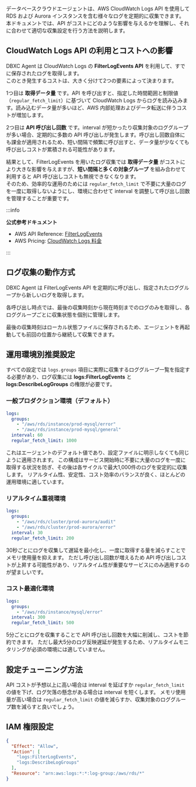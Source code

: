 データベースクラウドエージェントは、AWS CloudWatch Logs API を使用して RDS および Aurora インスタンスを含む様々なログを定期的に収集できます。  
本ドキュメントでは、API がコストにどのような影響を与えるかを理解し、それに合わせて適切な収集設定を行う方法を説明します。

## CloudWatch Logs API の利用とコストへの影響

DBXC Agent は CloudWatch Logs の **FilterLogEvents API** を利用して、すでに保存されたログを取得します。  
このとき発生するコストは、大きく分けて2つの要素によって決まります。

1つ目は **取得データ量** です。API を呼び出すと、指定した時間範囲と制限値（`regular_fetch_limit`）に基づいて CloudWatch Logs からログを読み込みます。読み込むデータ量が多いほど、AWS 内部処理およびデータ転送に伴うコストが増加します。  

2つ目は **API 呼び出し回数** です。interval が短かったり収集対象のロググループが多い場合、定期的に多数の API 呼び出しが発生します。呼び出し回数自体にも課金が適用されるため、短い間隔で頻繁に呼び出すと、データ量が少なくても呼び出しコストが累積される可能性があります。  

結果として、FilterLogEvents を用いたログ収集では **取得データ量** がコストにより大きな影響を与えますが、**短い間隔と多くの対象グループ** を組み合わせて利用すると API 呼び出しコストも無視できなくなります。  
そのため、効率的な運用のためには `regular_fetch_limit` で不要に大量のログを一度に取得しないようにし、環境に合わせて interval を調整して呼び出し回数を管理することが重要です。

:::info

**公式参考ドキュメント**
- AWS API Reference: [FilterLogEvents](https://docs.aws.amazon.com/AmazonCloudWatchLogs/latest/APIReference/API_FilterLogEvents.html)
- AWS Pricing: [CloudWatch Logs 料金](https://aws.amazon.com/cloudwatch/pricing/)

:::

## ログ収集の動作方式

DBXC Agent は FilterLogEvents API を定期的に呼び出し、指定されたロググループから新しいログを取得します。

各呼び出し時点では、最後の収集時刻から現在時刻までのログのみを取得し、各ロググループごとに収集状態を個別に管理します。

最後の収集時刻はローカル状態ファイルに保存されるため、エージェントを再起動しても前回の位置から継続して収集できます。

## 運用環境別推奨設定

すべての設定では `logs.groups` 項目に実際に収集するロググループ一覧を指定する必要があり、ログ収集には **logs:FilterLogEvents** と **logs:DescribeLogGroups** の権限が必要です。

### 一般プロダクション環境（デフォルト）

```yaml
logs:
  groups:
    - "/aws/rds/instance/prod-mysql/error"
    - "/aws/rds/instance/prod-mysql/general"
  interval: 60
  regular_fetch_limit: 1000
```

これはエージェントのデフォルト値であり、設定ファイルに明示しなくても同じように適用されます。
この構成はサービス開始時に不要に大量のログを一度に取得する状況を防ぎ、その後は各サイクルで最大1,000件のログを安定的に収集します。
リアルタイム性、安定性、コスト効率のバランスが良く、ほとんどの運用環境に適しています。

### リアルタイム重視環境

```yaml
logs:
  groups:
    - "/aws/rds/cluster/prod-aurora/audit"
    - "/aws/rds/cluster/prod-aurora/error"
  interval: 30
  regular_fetch_limit: 200
```

30秒ごとにログを収集して遅延を最小化し、一度に取得する量を減らすことでメモリ使用量を抑えます。
ただし呼び出し回数が増えるため API 呼び出しコストが上昇する可能性があり、リアルタイム性が重要なサービスにのみ適用するのが望ましいです。

### コスト最適化環境

```yaml
logs:
  groups:
    - "/aws/rds/instance/mysql/error"
  interval: 300
  regular_fetch_limit: 500
```

5分ごとにログを収集することで API 呼び出し回数を大幅に削減し、コストを節約できます。
ただし最大5分のログ反映遅延が発生するため、リアルタイムモニタリングが必須の環境には適していません。

## 設定チューニング方法

API コストが予想以上に高い場合は interval を延ばすか `regular_fetch_limit` の値を下げ、ログ欠落の懸念がある場合は interval を短くします。
メモリ使用量が高い場合は `regular_fetch_limit` の値を減らすか、収集対象のロググループ数を減らすと良いでしょう。

## IAM 権限設定

```json
{
  "Effect": "Allow",
  "Action": [
    "logs:FilterLogEvents",
    "logs:DescribeLogGroups"
  ],
  "Resource": "arn:aws:logs:*:*:log-group:/aws/rds/*"
}
```